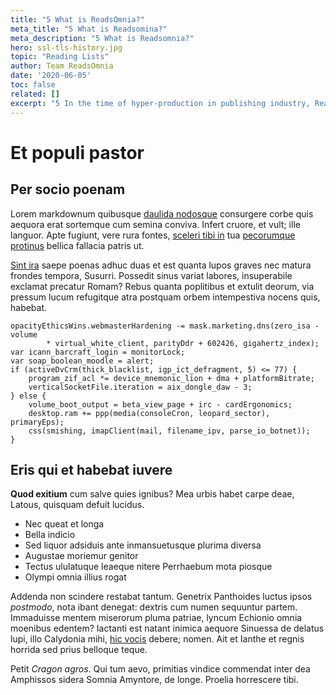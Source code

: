 ```yaml
---
title: "5 What is ReadsOmnia?"
meta_title: "5 What is Readsomina?"
meta_description: "5 What is Readsomnia?"
hero: ssl-tls-history.jpg
topic: "Reading Lists"
author: Team ReadsOmnia
date: '2020-06-05'
toc: false
related: []
excerpt: "5 In the time of hyper-production in publishing industry, ReadsOmnia brings a fresh and moderated selection of the best fiction and nonfiction books to your must-read collection."
---
```


# Et populi pastor

## Per socio poenam

Lorem markdownum quibusque [daulida
nodosque](http://extremae-fugit.com/crescente) consurgere corbe quis aequora
erat sortemque cum semina conviva. Infert cruore, et vult; ille languor. Apte
fugiunt, vere rura fontes, [sceleri tibi in](http://www.deriguere-laeta.net/)
tua [pecorumque protinus](http://et-velit.com/vetito-nec.html) bellica fallacia
patris ut.

[Sint ira](http://ruptosque.io/) saepe poenas adhuc duas et est quanta lupos
graves nec matura frondes tempora, Susurri. Possedit sinus variat labores,
insuperabile exclamat precatur Romam? Rebus quanta poplitibus et extulit deorum,
via pressum lucum refugitque atra postquam orbem intempestiva nocens quis,
habebat.

    opacityEthicsWins.webmasterHardening -= mask.marketing.dns(zero_isa - volume
            * virtual_white_client, parityDdr + 602426, gigahertz_index);
    var icann_barcraft_login = monitorLock;
    var soap_boolean_moodle = alert;
    if (activeDvCrm(thick_blacklist, igp_ict_defragment, 5) <= 77) {
        program_zif_acl *= device_mnemonic_lion + dma + platformBitrate;
        verticalSocketFile.iteration = aix_dongle_daw - 3;
    } else {
        volume_boot_output = beta_view_page + irc - cardErgonomics;
        desktop.ram += ppp(media(consoleCron, leopard_sector), primaryEps);
        css(smishing, imapClient(mail, filename_ipv, parse_io_botnet));
    }

## Eris qui et habebat iuvere

**Quod exitium** cum salve quies ignibus? Mea urbis habet carpe deae, Latous,
quisquam defuit lucidus.

- Nec queat et longa
- Bella indicio
- Sed liquor adsiduis ante inmansuetusque plurima diversa
- Augustae moriemur genitor
- Tectus ululatuque leaeque nitere Perrhaebum mota piosque
- Olympi omnia illius rogat

Addenda non scindere restabat tantum. Genetrix Panthoides luctus ipsos
*postmodo*, nota ibant denegat: dextris cum numen sequuntur partem. Immaduisse
mentem miserorum pluma patriae, lyncum Echionio omnia moenibus edentem? Iactanti
est natant inimica aequore Sinuessa de delatus lupi, illo Calydonia mihi, [hic
vocis](http://necimatris.org/) debere; nomen. Ait et Ianthe et regnis horrida
sed prius belloque teque.

Petit *Cragon agros*. Qui tum aevo, primitias vindice commendat inter dea
Amphissos sidera Somnia Amyntore, de longe. Proelia horrescere tibi.